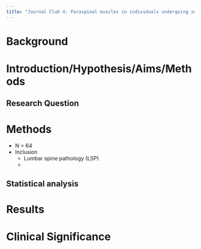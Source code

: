 ```yaml
---
title: "Journal Club 4: Paraspinal muscles in individuals undergoing surgery for lumbar spine pathology lack a myogenic response to an acute bout of resistance exercise"
---
```


# Background




# Introduction/Hypothesis/Aims/Methods

## Research Question




# Methods

- N = 64
- Inclusion
    - Lumbar spine pathology (LSP)
    - 


## Statistical analysis

# Results


# Clinical Significance

